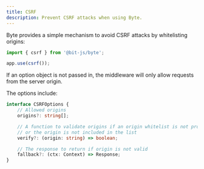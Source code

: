 ```yaml
---
title: CSRF
description: Prevent CSRF attacks when using Byte.
---
```


Byte provides a simple mechanism to avoid CSRF attacks by whitelisting origins:
```ts
import { csrf } from '@bit-js/byte';

app.use(csrf());
```

If an option object is not passed in, the middleware will only allow requests from the server origin.

The options include:
```ts
interface CSRFOptions {
    // Allowed origins
    origins?: string[];

    // A function to validate origins if an origin whitelist is not provided
    // or the origin is not included in the list 
    verify?: (origin: string) => boolean;

    // The response to return if origin is not valid
    fallback?: (ctx: Context) => Response;
}
```
